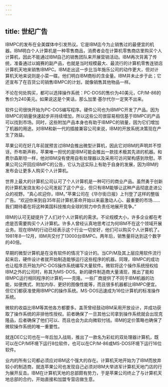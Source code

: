 ```yaml
---
---
---
```

title: 世纪广告
---




IBMPC的发布在全美媒体中引发热议。它是IBM迄今为止销售过的最便宜的机器。IBM明白个人计算机是一种零售商品，消费者会在计算机零售商店里购买个人计算机，因此不能通过IBM自己的销售团队来开展营销活动。IBM再次背离了传统，准备通过以姆赛的副产品，也就是当时规模最大、最流行的计算机零售连锁店计算机天地来销售IBMPC。IBM走出这一步比当年施乐公司的动作更大，但对计算机天地来说则是小菜一碟。他们明白IBM商标的含金量。IBM并未止步于此；它还宣布了在百货公司销售IBMPC的计划，就像销售其他物品一样。

不论在何处购买，都可以选择操作系统：PC-DOS的售价为40美元，CP/M-86的售价为240美元。如果说这是个笑话，那么加里·基尔代尔一定笑不出来。

软件公司很快开始为PC-DOS编写程序。硬件公司也为IBMPC开发了产品。因为IBMPC的销量快速起步并持续增加，所以这些公司很容易相信基于IBMPC的产品可以找到市场。同时，这些附加产品本身也有助于IBMPC的销量，因为它们增加了机器的用途。对IBM和新一代的插接兼容公司来说，IBM的开放系统决策现在产生了效益。

苹果公司在好几年前就预言过IBM会推出微型计算机，因此它对IBM的声明并不惊讶。乔布斯声称，苹果唯一担忧的是IBM可能会推出一款技术极其先进的机器。和费尔森斯坦一样，他对IBM没有使用自有处理器以及采用可访问架构感到欣慰。苹果公司公开回应IBMPC的公告，它认为这实际上有助于自身的发展，因为IBM的发布会让更多人购买个人计算机。

世界上最大的计算机公司认可了个人计算机是一种可行的商业产品。虽然勇于创新的计算机发烧友和小公司发起了这个产业，但只有IBM能够让这种产品彻底走进公众的视野。“真心欢迎你，IBM。”苹果公司在《华尔街日报》上刊登了这样的整版广告。“欢迎你来到自35年前计算机革命开始以来最激动人心、最重要的市场……我们期待着在将这种美国科技推向全球的努力中负责任地展开竞争。”

IBM的认可无疑提升了人们对个人计算机的需求。不论规模大小，许多企业都在考虑是否需要购买个人计算机。许多人曾经认真地思考过为何IBM不在这个领域开展业务。现在IBM的行动已经表示这个行业一切安好，他们可以购买个人计算机了。1981年8—12月，IBM共交付了13000台IBMPC。两年后，销售量将达到这个数字的40倍。

早期的微型计算机是在没有软件的情况下设计的。当CP/M及其上层应用软件流行起来后，硬件设计者就开始制造能够运行这些程序的机器。同理，IBMPC的成功也让程序员开始为PC-DOS操作系统编写大量软件。微软将这个操作系统授权给IBM之外的公司时，称其为MS-DOS。新的硬件制造商大量涌现，推出了能和IBMPC运行相同程序的计算机——克隆。一些厂商提供了不同于IBM机器的功能，如便携式、附加内存、更好的图像性能等，而且很多机器都比IBMPC便宜。但它们都获准使用IBMPC的操作系统。MS-DOS迅速成为16位计算机的标准操作系统。

微软的收益比IBM等其他各方都要多。盖茨曾经鼓动IBM采用开放设计，并成功获取了操作系统的非排他性授权。前者确保了一旦其他公司拿到操作系统就会出现克隆品，后者确保了他们可以、而且也会为此向微软付钱。IBM的定价策略也确保了微软操作系统的唯一重要性。

就连DEC公司也在一年后加入战局，推出了一款名为彩虹的双处理器计算机，既可以在CP/M环境下运行8位软件，也可以在CP/M-86或MS-DOS环境下运行16位软件。

业内的所有公司都必须应对IBM这个强大的存在。计算机天地开始为了IBM而放弃较小的制造商，就连苹果公司也发现自己必须对IBM大举进军计算机天地门店的行为展开反击。IBM在计算机天地的总部颇有势力，于是苹果公司终止了与计算机天地总部的合约，开始直接和加盟专营店做生意。